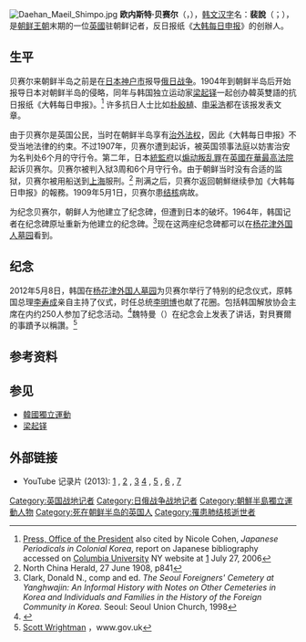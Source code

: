 {{Infobox person
| name = 欧内斯特·贝赛尔
| image = File:Ernest Bethell.png
| alt =
| caption =
| birth_date = {{birth date|1872|11|03}}
| birth_place = {{GBR}}[[布里斯托尔|布里斯托尔]] 
| death_date = {{death date|1909|05|01}}
| death_place = {{flagicon image|Flag of Korea (1882-1910).svg}} [[大韓帝國|大韓帝國]][[漢城|漢城]]
| nationality = 
| other_names = 裴說（{{lang|ko|배설}}；{{lang|en|Bae Seol}}）
| known_for =
| occupation = 记者
| home_town = 
| spouse =
}}
[[File:Daehan_Maeil_Shimpo.jpg|thumb]]
'''欧内斯特·贝赛尔'''（{{lang-en|Ernest Bethell}}，{{bd|1872年|11月3日|1909年|5月1日}}），[[韩文汉字|韩文汉字]]名：'''裴說'''（{{lang|ko|배설}}；{{lang|en|Bae Seol}}），是[[朝鲜王朝|朝鲜王朝]]末期的一位[[英國|英國]]驻朝鲜记者，反日报纸《[[大韩每日申报|大韩每日申报]]》的创辦人。

==生平==
贝赛尔来朝鲜半岛之前是在[[日本|日本]][[神户市|神户市]]报导[[俄日战争|俄日战争]]。1904年到朝鲜半岛后开始报导日本对朝鲜半岛的侵略，同年与韩国独立运动家[[梁起铎|梁起铎]]一起创办韓英雙語的抗日报纸《大韩每日申报》。<ref>[http://english.president.go.kr/warp/en/korea/society/media/index.html Press, Office of the President] {{webarchive|url=https://web.archive.org/web/20070310145932/http://english.president.go.kr/warp/en/korea/society/media/index.html |date=2007-03-10 }} also cited by Nicole Cohen, ''Japanese Periodicals in Colonial Korea'', report on Japanese bibliography accessed on [[Columbia_University|Columbia University]] NY website at [http://www.columbia.edu/~hds2/BIB95/00korea_cohen.htm] {{WebCite|url=https://www.webcitation.org/64yq7stGP?url=http://www.columbia.edu/~hds2/BIB95/00korea_cohen.htm |date=20120126130101 |dateformat=iso }} July 27, 2006</ref> 许多抗日人士比如[[朴殷植|朴殷植]]、[[申采浩|申采浩]]都在该报发表文章。

由于贝赛尔是英国公民，当时在朝鲜半岛享有[[治外法权|治外法权]]，因此《大韩每日申报》不受当地法律的约束。不过1907年，贝赛尔遭到起诉，被英国领事法庭以妨害治安为名判处6个月的守行令。第二年，日本[[統監府|統監府]]以[[煽动叛乱罪|煽动叛乱罪]]在[[英國在華最高法院|英國在華最高法院]]起诉贝赛尔。贝赛尔被判入狱3周和6个月守行令。由于朝鲜当时没有合适的监狱，贝赛尔被用船送到[[上海|上海]]服刑。<ref>North China Herald, 27 June 1908, p841</ref> 刑满之后，贝赛尔返回朝鮮继续參加《大韩每日申报》的報務。1909年5月1日，贝赛尔患[[结核|结核]]病故。

为纪念贝赛尔，朝鲜人为他建立了纪念碑，但遭到日本的破坏。1964年，韩国记者在纪念碑原址重新为他建立的纪念碑。<ref>Clark, Donald N., comp and ed. ''The Seoul Foreigners' Cemetery at Yanghwajin: An Informal History with Notes on Other Cemeteries in Korea and Individuals and Families in the History of the Foreign Community in Korea.'' Seoul: Seoul Union Church, 1998</ref>现在这两座纪念碑都可以在[[杨花津外国人墓园|杨花津外国人墓园]]看到。

==纪念==
2012年5月8日，韩国在[[杨花津外国人墓园|杨花津外国人墓园]]为贝赛尔举行了特别的纪念仪式，原韩国总理[[李寿成_(韩国)|李寿成]]亲自主持了仪式，时任总统[[李明博|李明博]]也献了花圈。包括韩国解放协会主席在内约250人参加了纪念活动。<ref>{{Cite web |url=http://www.koreaherald.com/common_prog/newsprint.php?ud=20120513000274&dt=2 |title=Korea Herald 13 May 2012 |accessdate=2014-12-15 |archive-date=2014-12-15 |archive-url=https://web.archive.org/web/20141215224819/http://www.koreaherald.com/common_prog/newsprint.php?ud=20120513000274&dt=2 |dead-url=no }}</ref>{{Link-en|英国驻韩大使列表|List of Ambassadors of the United Kingdom to South Korea|英国驻韩大使}}魏特曼（{{lang|en|Scott Wightman}}）在纪念会上发表了讲话，對貝賽爾的事蹟予以稱讚。<ref>[https://www.gov.uk/government/people/scott-wightman Scott Wrightman] {{Wayback|url=https://www.gov.uk/government/people/scott-wightman |date=20141215222246 }}，www.gov.uk</ref>

==参考资料==
<references />

==参见==
*[[韓國獨立運動|韓國獨立運動]]
*[[梁起铎|梁起铎]]

==外部链接==
* YouTube 记录片 (2013):  [https://www.youtube.com/watch?v=DQDIioOgj28 1] {{Wayback|url=https://www.youtube.com/watch?v=DQDIioOgj28 |date=20160307013035 }}, [https://www.youtube.com/watch?v=6e9XsKAX-Dk  2] {{Wayback|url=https://www.youtube.com/watch?v=6e9XsKAX-Dk |date=20160307080320 }}, [https://www.youtube.com/watch?v=4IWXnC8CrAw 3] {{Wayback|url=https://www.youtube.com/watch?v=4IWXnC8CrAw |date=20170312174517 }} [https://www.youtube.com/watch?v=sZeBgN_Ulv0 4] {{Wayback|url=https://www.youtube.com/watch?v=sZeBgN_Ulv0 |date=20160306223613 }}, [https://www.youtube.com/watch?v=XHrC8cpXjno 5] {{Wayback|url=https://www.youtube.com/watch?v=XHrC8cpXjno |date=20160307182942 }}, [https://www.youtube.com/watch?v=KFlfrb7E5Qg 6] {{Wayback|url=https://www.youtube.com/watch?v=KFlfrb7E5Qg |date=20140120163037 }}, [https://www.youtube.com/watch?v=wAslsw9B8o8 7] {{Wayback|url=https://www.youtube.com/watch?v=wAslsw9B8o8 |date=20160307050956 }}

{{Authority control}}
{{DEFAULTSORT:Bethel, Ernest}}
[[Category:英国战地记者|Category:英国战地记者]]
[[Category:日俄战争战地记者|Category:日俄战争战地记者]]
[[Category:朝鮮半島獨立運動人物|Category:朝鮮半島獨立運動人物]]
[[Category:死在朝鲜半岛的英国人|Category:死在朝鲜半岛的英国人]]
[[Category:罹患肺结核逝世者|Category:罹患肺结核逝世者]]